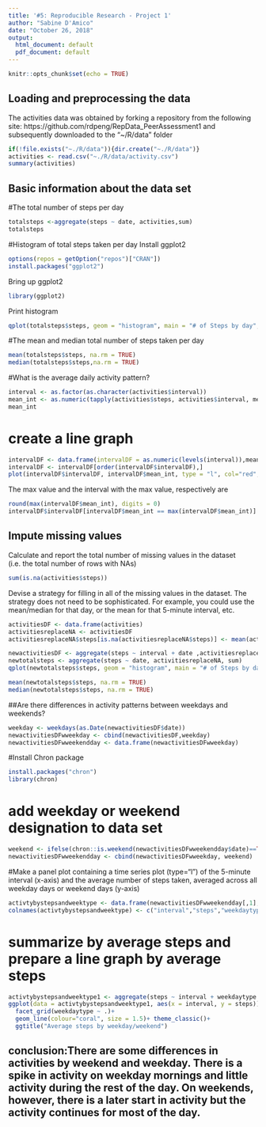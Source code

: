 ---
title: '#5: Reproducible Research - Project 1'
author: "Sabine D'Amico"
date: "October 26, 2018"
output:
  html_document: default
  pdf_document: default
---

```{r setup, include=FALSE}
knitr::opts_chunk$set(echo = TRUE)
```

## Loading and preprocessing the data

The activities data was obtained by forking a repository from the following site: https://github.com/rdpeng/RepData_PeerAssessment1
and subsequently downloaded to the "~/R/data" folder


```{r activities, echo=FALSE}
if(!file.exists("~./R/data")){dir.create("~./R/data")}
activities <- read.csv("~./R/data/activity.csv")
summary(activities)
```

## Basic information about the data set
#The total number of steps per day
```{r}
totalsteps <-aggregate(steps ~ date, activities,sum)
totalsteps
```

#Histogram of total steps taken per day
 Install ggplot2
```{r, echo=FALSE}
options(repos = getOption("repos")["CRAN"])
install.packages("ggplot2")
```
Bring up ggplot2
```{r, echo=FALSE}
library(ggplot2)
```
Print histogram
```{r}
qplot(totalsteps$steps, geom = "histogram", main = "# of Steps by day", xlab = "Steps",fill=I("coral"),col=I("black"))
```
#The mean and median total number of steps taken per day 

```{r}
mean(totalsteps$steps, na.rm = TRUE)
median(totalsteps$steps,na.rm = TRUE)
```
#What is the average daily activity pattern?
```{r}
interval <- as.factor(as.character(activities$interval))
mean_int <- as.numeric(tapply(activities$steps, activities$interval, mean, na.rm=TRUE))
mean_int
```
# create a line graph
```{r}
intervalDF <- data.frame(intervalDF = as.numeric(levels(interval)),mean_int)
intervalDF <- intervalDF[order(intervalDF$intervalDF),]
plot(intervalDF$intervalDF, intervalDF$mean_int, type = "l", col="red",lwd=2, main = "Average steps per minute", xlab="Time of Day", ylab="Average Steps")
```

The max value and the interval with the max value, respectively are 
```{r}
round(max(intervalDF$mean_int), digits = 0)
intervalDF$intervalDF[intervalDF$mean_int == max(intervalDF$mean_int)]
```

## Impute missing values
Calculate and report the total number of missing values in the dataset (i.e. the total number of rows with NAs)
```{r}
sum(is.na(activities$steps))
```
Devise a strategy for filling in all of the missing values in the dataset. The strategy does not need to be sophisticated. For example, you could use the mean/median for that day, or the mean for that 5-minute interval, etc.
```{r, echo=FALSE}
activitiesDF <- data.frame(activities)
activitiesreplaceNA <- activitiesDF
activitiesreplaceNA$steps[is.na(activitiesreplaceNA$steps)] <- mean(activitiesDF$steps,na.rm = TRUE) #to replace NA values with the mean of the non-NA values
```

```{r}
newactivitiesDF <- aggregate(steps ~ interval + date ,activitiesreplaceNA, mean)
newtotalsteps <- aggregate(steps ~ date, activitiesreplaceNA, sum)
qplot(newtotalsteps$steps, geom = "histogram", main = "# of Steps by day", xlab = "Steps", fill=I("lavender"),col=I("black"))
```

```{r}
mean(newtotalsteps$steps, na.rm = TRUE)
median(newtotalsteps$steps, na.rm = TRUE)
```
##Are there differences in activity patterns between weekdays and weekends?
```{r}
weekday <- weekdays(as.Date(newactivitiesDF$date))
newactivitiesDFwweekday <- cbind(newactivitiesDF,weekday)
newactivitiesDFwweekendday <- data.frame(newactivitiesDFwweekday)
```
#Install Chron package
```{r}
install.packages("chron")
library(chron)
```

# add weekday or weekend designation to data set
```{r}
weekend <- ifelse(chron::is.weekend(newactivitiesDFwweekendday$date)==TRUE, "Weekend","weekday")
newactivitiesDFwweekendday <- cbind(newactivitiesDFwweekday, weekend)
```
#Make a panel plot containing a time series plot (type="l") of the 5-minute interval (x-axis) and the average number of steps taken, averaged across all weekday days or weekend days (y-axis)
```{r}
activtybystepsandweektype <- data.frame(newactivitiesDFwweekendday[,1],newactivitiesDFwweekendday[,3],newactivitiesDFwweekendday[,5])
colnames(activtybystepsandweektype) <- c("interval","steps","weekdaytype")
```
# summarize by average steps and prepare a line graph by average steps
```{r}
activtybystepsandweektype1 <- aggregate(steps ~ interval + weekdaytype ,activtybystepsandweektype, mean)
ggplot(data = activtybystepsandweektype1, aes(x = interval, y = steps))+
  facet_grid(weekdaytype ~ .)+
  geom_line(colour="coral", size = 1.5)+ theme_classic()+
  ggtitle("Average steps by weekday/weekend")
```
## conclusion:There are some differences in activities by weekend and weekday. There is a spike in activity on weekday mornings and little activity during the rest of the day. On weekends, however, there is a later start in activity but the activity continues for most of the day.


























